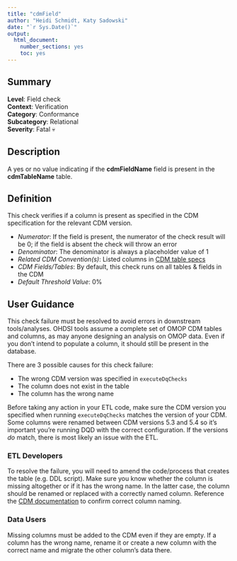 ```yaml
---
title: "cdmField"
author: "Heidi Schmidt, Katy Sadowski"
date: "`r Sys.Date()`"
output:
  html_document:
    number_sections: yes
    toc: yes
---
```


## Summary

**Level**: Field check\
**Context**: Verification\
**Category**: Conformance\
**Subcategory**: Relational\
**Severity**: Fatal &#x1F480;\

## Description
A yes or no value indicating if the **cdmFieldName** field is present in the **cdmTableName** table.

## Definition
This check verifies if a column is present as specified in the CDM specification for the relevant CDM version. 

- *Numerator*: If the field is present, the numerator of the check result will be 0; if the field is absent the check will throw an error
- *Denominator*: The denominator is always a placeholder value of 1
- *Related CDM Convention(s)*: Listed columns in [CDM table specs](https://ohdsi.github.io/CommonDataModel/index.html)
- *CDM Fields/Tables*: By default, this check runs on all tables & fields in the CDM
- *Default Threshold Value*: 0%

## User Guidance
This check failure must be resolved to avoid errors in downstream tools/analyses.  OHDSI tools assume a complete set of OMOP CDM tables and columns, as may anyone designing an analysis on OMOP data.  Even if you don’t intend to populate a column, it should still be present in the database.

There are 3 possible causes for this check failure: 

- The wrong CDM version was specified in `executeDqChecks` 
- The column does not exist in the table 
- The column has the wrong name 

Before taking any action in your ETL code, make sure the CDM version you specified when running `executeDqChecks` matches the version of your CDM.  Some columns were renamed between CDM versions 5.3 and 5.4 so it’s important you’re running DQD with the correct configuration. If the versions *do* match, there is most likely an issue with the ETL.

### ETL Developers
To resolve the failure, you will need to amend the code/process that creates the table (e.g. DDL script).  Make sure you know whether the column is missing altogether or if it has the wrong name.  In the latter case, the column should be renamed or replaced with a correctly named column.  Reference the [CDM documentation](https://ohdsi.github.io/CommonDataModel/index.html) to confirm correct column naming.

### Data Users
Missing columns must be added to the CDM even if they are empty. If a column has the wrong name, rename it or create a new column with the correct name and migrate the other column's data there.

